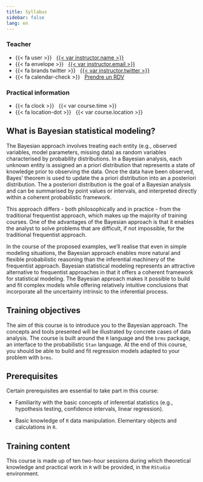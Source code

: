 ```yaml
---
title: Syllabus
sidebar: false
lang: en
---
```


::: {.grid .course-details .course-details-smaller}

::: {.g-col-6}

### Teacher

- {{< fa user >}} &nbsp; [{{< var instructor.name >}}]({{< var instructor.url >}})
- {{< fa envelope >}} &nbsp; <a href="mailto:{{< var instructor.email >}}">{{< var instructor.email >}}</a>
- {{< fa brands twitter >}} &nbsp; [{{< var instructor.twitter >}}](https://www.twitter.com/{{< var instructor.twitter >}})
- {{< fa calendar-check >}} &nbsp; [Prendre un RDV]({{< var instructor.appointment_url >}})

:::

::: {.g-col-6}

### Practical information

- {{< fa clock >}} &nbsp; {{< var course.time >}}
- {{< fa location-dot >}} &nbsp; {{< var course.location >}}

:::

:::

## What is Bayesian statistical modeling?

The Bayesian approach involves treating each entity (e.g., observed variables, model parameters, missing data) as random variables characterised by probability distributions. In a Bayesian analysis, each unknown entity is assigned an a priori distribution that represents a state of knowledge prior to observing the data. Once the data have been observed, Bayes' theorem is used to update the a priori distribution into an a posteriori distribution. The a posteriori distribution is the goal of a Bayesian analysis and can be summarised by point values or intervals, and interpreted directly within a coherent probabilistic framework.

This approach differs - both philosophically and in practice - from the traditional frequentist approach, which makes up the majority of training courses. One of the advantages of the Bayesian approach is that it enables the analyst to solve problems that are difficult, if not impossible, for the traditional frequentist approach.

In the course of the proposed examples, we'll realise that even in simple modeling situations, the Bayesian approach enables more natural and flexible probabilistic reasoning than the inferential machinery of the frequentist approach. Bayesian statistical modeling represents an attractive alternative to frequentist approaches in that it offers a coherent framework for statistical modeling. The Bayesian approach makes it possible to build and fit complex models while offering relatively intuitive conclusions that incorporate all the uncertainty intrinsic to the inferential process.

## Training objectives

The aim of this course is to introduce you to the Bayesian approach. The concepts and tools presented will be illustrated by concrete cases of data analysis. The course is built around the `R` language and the `brms` package, an interface to the probabilistic `Stan` language. At the end of this course, you should be able to build and fit regression models adapted to your problem with `brms`.

## Prerequisites

Certain prerequisites are essential to take part in this course:

- Familiarity with the basic concepts of inferential statistics (e.g., hypothesis testing, confidence intervals, linear regression).

- Basic knowledge of `R` data manipulation. Elementary objects and calculations in `R`.

## Training content

This course is made up of ten two-hour sessions during which theoretical knowledge and practical work in `R` will be provided, in the `RStudio` environment.
